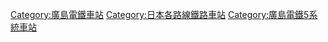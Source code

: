 {{DEFAULTSORT:Minami}}

[[Category:廣島電鐵車站|Category:廣島電鐵車站]]
[[Category:日本各路線鐵路車站|Category:日本各路線鐵路車站]]
[[Category:廣島電鐵5系統車站|Category:廣島電鐵5系統車站]]